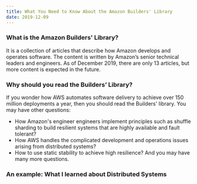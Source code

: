 ```yaml
---
title: What You Need to Know About the Amazon Builders' Library
date: 2019-12-09
---
```


### What is the Amazon Builders' Library?
It is a collection of articles that describe how Amazon develops and operates software. 
The content is written by Amazon’s senior technical leaders and engineers. As of December 2019, 
there are only 13 articles, but more content is expected in the future. 

### Why should you read the Builders’ Library?
If you wonder how AWS automates software delivery to achieve over 150 million deployments a year, 
then you should read the Builders' library. You may have other questions:  
- How Amazon's engineer engineers implement principles such as shuffle sharding to build resilient 
systems that are highly available and fault tolerant?
- How AWS handles the complicated development and operations issues arising from distributed systems?
- How to use static stability to achieve high resilience?
And you may have many more questions.

### An example: What I learned about Distributed Systems
